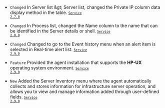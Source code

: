 - <code class="Changed" type="1">Changed</code> In <span class="uitext">Server list</span> &amp;gt; <span class="uitext">Server list</span>, changed the <span class="uitext">Private IP</span> column data display method in the table. <code class='changelog-service'><a href="../release-notes/service/service-2_7_x"><code class='changelog-service'>Service 2.7.0​</code></a></code>

- <code class="Changed" type="1">Changed</code> In <span class="uitext">Process list</span>, changed the <span class="uitext">Name</span> column to the name that can be identified in the <span class="uitext">Server details</span> or shell. <code class='changelog-service'><a href="../release-notes/service/service-2_8_x"><code class='changelog-service'>Service 2.8.0​</code></a></code>

- <code class="Changed" type="1">Changed</code> Changed to go to the <span class="uitext">Event history</span> menu when an alert item is selected in <span class="uitext">Real-time alert list</span>. <code class='changelog-service'><a href="../release-notes/service/service-2_9_x"><code class='changelog-service'>Service 2.9.0​</code></a></code>

- <code class="Feature" type="1">Feature</code> Provided the agent installation that supports the <b>HP-UX</b> operating system environment. <code class='changelog-service'><a href="../release-notes/service/service-2_9_x"><code class='changelog-service'>Service 2.9.0​</code></a></code>

- <code class="New" type="1">New</code> Added the <span class="uitext">Server Inventory</span> menu where the agent automatically collects and stores information for infrastructure server operation, and allows you to view and manage information added through user-defined fields. <code class='changelog-service'><a href="../release-notes/service/service-2_9_x"><code class='changelog-service'>Service 2.9.0​</code></a></code>
